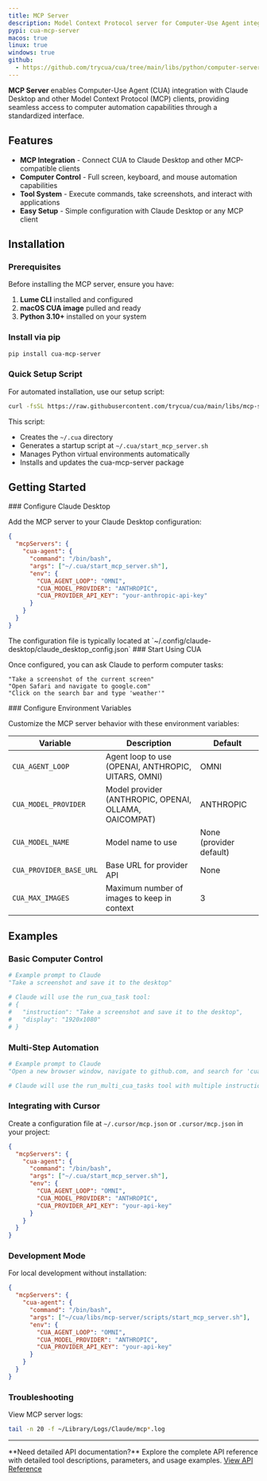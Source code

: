 ```yaml
---
title: MCP Server
description: Model Context Protocol server for Computer-Use Agent integration
pypi: cua-mcp-server
macos: true
linux: true
windows: true
github:
  - https://github.com/trycua/cua/tree/main/libs/python/computer-server
---
```



**MCP Server** enables Computer-Use Agent (CUA) integration with Claude Desktop and other Model Context Protocol (MCP) clients, providing seamless access to computer automation capabilities through a standardized interface.

## Features

- **MCP Integration** - Connect CUA to Claude Desktop and other MCP-compatible clients
- **Computer Control** - Full screen, keyboard, and mouse automation capabilities
- **Tool System** - Execute commands, take screenshots, and interact with applications
- **Easy Setup** - Simple configuration with Claude Desktop or any MCP client

## Installation

### Prerequisites

Before installing the MCP server, ensure you have:

1. **Lume CLI** installed and configured
2. **macOS CUA image** pulled and ready
3. **Python 3.10+** installed on your system

### Install via pip

```bash
pip install cua-mcp-server
```

### Quick Setup Script

For automated installation, use our setup script:

```bash
curl -fsSL https://raw.githubusercontent.com/trycua/cua/main/libs/mcp-server/scripts/install_mcp_server.sh | bash
```

This script:

- Creates the `~/.cua` directory
- Generates a startup script at `~/.cua/start_mcp_server.sh`
- Manages Python virtual environments automatically
- Installs and updates the cua-mcp-server package

## Getting Started

<Steps>
<Step>
### Configure Claude Desktop

Add the MCP server to your Claude Desktop configuration:

```json
{
  "mcpServers": {
    "cua-agent": {
      "command": "/bin/bash",
      "args": ["~/.cua/start_mcp_server.sh"],
      "env": {
        "CUA_AGENT_LOOP": "OMNI",
        "CUA_MODEL_PROVIDER": "ANTHROPIC",
        "CUA_PROVIDER_API_KEY": "your-anthropic-api-key"
      }
    }
  }
}
```

<Callout type="tip">
  The configuration file is typically located at
  `~/.config/claude-desktop/claude_desktop_config.json`
</Callout>
</Step>

<Step>
### Start Using CUA

Once configured, you can ask Claude to perform computer tasks:

```text
"Take a screenshot of the current screen"
"Open Safari and navigate to google.com"
"Click on the search bar and type 'weather'"
```

</Step>

<Step>
### Configure Environment Variables

Customize the MCP server behavior with these environment variables:

| Variable                | Description                                           | Default                 |
| ----------------------- | ----------------------------------------------------- | ----------------------- |
| `CUA_AGENT_LOOP`        | Agent loop to use (OPENAI, ANTHROPIC, UITARS, OMNI)   | OMNI                    |
| `CUA_MODEL_PROVIDER`    | Model provider (ANTHROPIC, OPENAI, OLLAMA, OAICOMPAT) | ANTHROPIC               |
| `CUA_MODEL_NAME`        | Model name to use                                     | None (provider default) |
| `CUA_PROVIDER_BASE_URL` | Base URL for provider API                             | None                    |
| `CUA_MAX_IMAGES`        | Maximum number of images to keep in context           | 3                       |

</Step>
</Steps>

## Examples

### Basic Computer Control

```python
# Example prompt to Claude
"Take a screenshot and save it to the desktop"

# Claude will use the run_cua_task tool:
# {
#   "instruction": "Take a screenshot and save it to the desktop",
#   "display": "1920x1080"
# }
```

### Multi-Step Automation

```python
# Example prompt to Claude
"Open a new browser window, navigate to github.com, and search for 'cua'"

# Claude will use the run_multi_cua_tasks tool with multiple instructions
```

### Integrating with Cursor

Create a configuration file at `~/.cursor/mcp.json` or `.cursor/mcp.json` in your project:

```json
{
  "mcpServers": {
    "cua-agent": {
      "command": "/bin/bash",
      "args": ["~/.cua/start_mcp_server.sh"],
      "env": {
        "CUA_AGENT_LOOP": "OMNI",
        "CUA_MODEL_PROVIDER": "ANTHROPIC",
        "CUA_PROVIDER_API_KEY": "your-api-key"
      }
    }
  }
}
```

### Development Mode

For local development without installation:

```json
{
  "mcpServers": {
    "cua-agent": {
      "command": "/bin/bash",
      "args": ["~/cua/libs/mcp-server/scripts/start_mcp_server.sh"],
      "env": {
        "CUA_AGENT_LOOP": "OMNI",
        "CUA_MODEL_PROVIDER": "ANTHROPIC",
        "CUA_PROVIDER_API_KEY": "your-api-key"
      }
    }
  }
}
```

### Troubleshooting

View MCP server logs:

```bash
tail -n 20 -f ~/Library/Logs/Claude/mcp*.log
```

---

<Callout type="info">
  **Need detailed API documentation?** Explore the complete API reference with
  detailed tool descriptions, parameters, and usage examples.
  <a
    href="/api/mcp-server"
    className={cn(
      buttonVariants({
        color: 'secondary',
      }),
      'no-underline h-10'
    )}>
    View API Reference
    <ChevronRight size={18} />
  </a>
</Callout>
